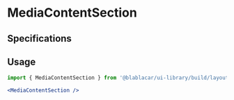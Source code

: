 

<Meta title="Sections|MediaContentSection" />

# **MediaContentSection**

<Preview>
  <Story name="Default">
    <MediaContentSection
      title="Where do you want to drive to?"
      content="Let's make this your least expensive journey ever."
      buttonLabel="Offer a ride"
      buttonHref="https://www.blablacar.fr/bus"
      mediaUrl="https://cdn.blablacar.com/kairos/assets/build/images/home_driver_large-1d8ac5fb672573235fc5f46ce0acc37c.jpg"
    />
    <MediaContentSection
      title="Vers plus de 300 villes, nos bus vous emmènent à petits prix."
      content="Chaque semaine, chaque mois. Pour une réunion importante ou juste parce que vous avez envie de voir un nouvel endroit. Avec une grande famille. Ou un gros bagage. Vers la mer comme vers les pistes de ski. Peu importe votre voyage, il sera toujours simple et abordable avec BlaBlaBus."
      buttonLabel="Découvrez notre offre de bus"
      buttonHref="https://www.blablacar.fr/bus"
      mediaUrl="https://cdn.blablacar.com/kairos/assets/build/images/blablabus2_large-611071cd4e9502579e94f6bc24391eda.jpg"
      flipped={false}
    />
    <MediaContentSection
      title="Ouibus devient BlaBlaBus"
      content="Désormais réservez vos billets de BlaBlaBus (Ouibus) directement sur BlaBlaCar. Profitez de plus de 300 destinations à travers l'Europe dans des bus tout confort. Wifi, prises électriques, 2 bagages en soute et toilettes à bord. Et le tout à petit prix. BlaBlaBus, le nouveau service de BlaBlaCar."
      buttonLabel="Réserver votre prochain voyage"
      buttonHref="https://www.blablacar.fr/bus"
      mediaUrl="https://cdn.blablacar.com/kairos/assets/build/images/blablabus_bus_logo_large-4717a333c3a2184a5849b0cbb6da75cb.png"
    />
  </Story>
</Preview>

## Specifications

## Usage

```jsx
import { MediaContentSection } from '@blablacar/ui-library/build/layout/section/mediaContentSection'

<MediaContentSection />
```

<Props of={MediaContentSection} />

